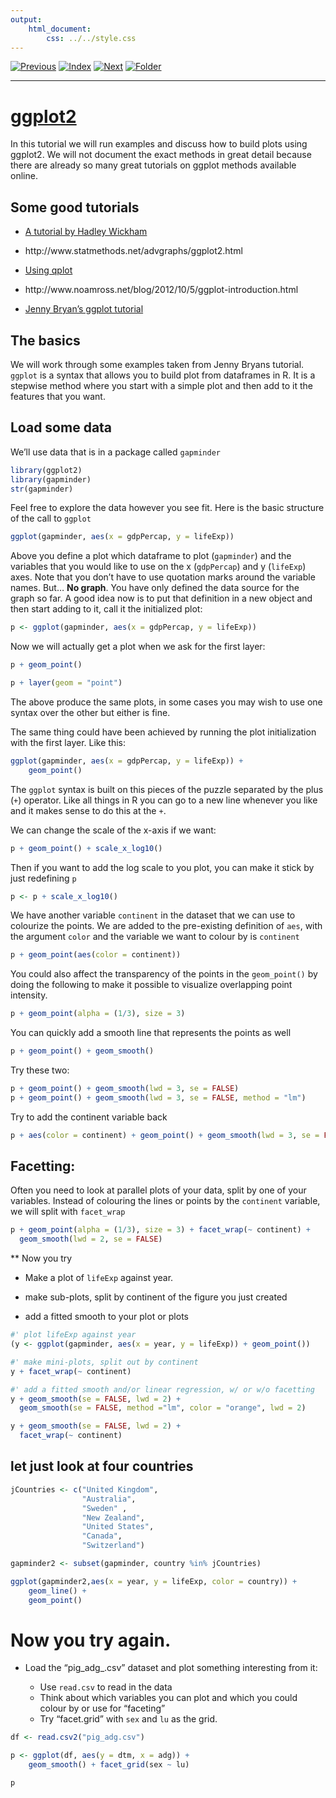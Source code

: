 ```yaml
---
output:
    html_document:
        css: ../../style.css
---
```


[![Previous](../../img/previous.png)](../../day2/lesson11/lesson11_1.html)
[![Index](../../img/home.png)](../../index.html)
[![Next](../../img/next.png)](../lesson13/lesson13_1.html)
[![Folder](../../img/folder.png)](./)

---

# [ggplot2](http://docs.ggplot2.org/current/index.html)

In this tutorial we will run examples and discuss how to build plots
using ggplot2. We will not document the exact methods in great detail
because there are already so many great tutorials on ggplot methods
available online.

## Some good tutorials

* [A tutorial by Hadley Wickham](http://www.ceb-institute.org/bbs/wp-content/uploads/2011/09/handout_ggplot2.pdf)

* http://www.statmethods.net/advgraphs/ggplot2.html

* [Using qplot](http://blog.echen.me/2012/01/17/quick-introduction-to-ggplot2/)

* http://www.noamross.net/blog/2012/10/5/ggplot-introduction.html

* [Jenny Bryan's ggplot tutorial](https://github.com/jennybc/ggplot2-tutorial)

## The basics

We will work through some examples taken from Jenny Bryans tutorial.
`ggplot` is a syntax that allows you to build plot from dataframes in
R. It is a stepwise method where you start with a simple plot and then
add to it the features that you want.


## Load some data

We'll use data that is in a package called `gapminder`

```r
library(ggplot2)
library(gapminder)
str(gapminder)
``` 

Feel free to explore the data however you see fit. Here is the basic structure of the call to `ggplot`

```r

ggplot(gapminder, aes(x = gdpPercap, y = lifeExp))

```

Above you define a plot which dataframe to plot (`gapminder`) and the
variables that you would like to use on the x (`gdpPercap`) and y
(`lifeExp`) axes. Note that you don't have to use quotation marks
around the variable names.  But... **No graph**.  You have only
defined the data source for the graph so far. A good idea now is to
put that definition in a new object and then start adding to it, call
it the initialized plot:

```r

p <- ggplot(gapminder, aes(x = gdpPercap, y = lifeExp))

```

Now we will actually get a plot when we ask for the first layer:

```r
p + geom_point()

p + layer(geom = "point")

```

The above produce the same plots, in some cases you may wish to use
one syntax over the other but either is fine.

The same thing could have been achieved by running the plot
initialization with the first layer. Like this:

```r

ggplot(gapminder, aes(x = gdpPercap, y = lifeExp)) +
    geom_point()

```

The `ggplot` syntax is built on this pieces of the puzzle separated by
the plus (`+`) operator. Like all things in R you can go to a new line
whenever you like and it makes sense to do this at the `+`.

We can change the scale of the x-axis if we want:

```r

p + geom_point() + scale_x_log10()

```

Then if you want to add the log scale to you plot, you can make it
stick by just redefining `p`

```r
p <- p + scale_x_log10()
```

We have another variable `continent` in the dataset that we can use to
colourize the points. We are added to the pre-existing definition of
`aes`, with the argument `color` and the variable we want to colour by is `continent`

```r
p + geom_point(aes(color = continent))
```

You could also affect the transparency of the points in the
`geom_point()` by doing the following to make it possible to visualize
overlapping point intensity.

```r
p + geom_point(alpha = (1/3), size = 3)
```

You can quickly add a smooth line that represents the points as well

```r
p + geom_point() + geom_smooth()
```

Try these two:

```r
p + geom_point() + geom_smooth(lwd = 3, se = FALSE)
p + geom_point() + geom_smooth(lwd = 3, se = FALSE, method = "lm")
```

Try to add the continent variable back

```r
p + aes(color = continent) + geom_point() + geom_smooth(lwd = 3, se = FALSE)
```

## Facetting:

Often you need to look at parallel plots of your data, split by one of your variables. Instead of colouring the lines or points by the `continent` variable, we will split with `facet_wrap`

```r
p + geom_point(alpha = (1/3), size = 3) + facet_wrap(~ continent) +
  geom_smooth(lwd = 2, se = FALSE)
```

** Now you try

* Make a plot of `lifeExp` against year.

* make sub-plots, split by continent of the figure you just created 

* add a fitted smooth to your plot or plots

```r
#' plot lifeExp against year
(y <- ggplot(gapminder, aes(x = year, y = lifeExp)) + geom_point())

#' make mini-plots, split out by continent
y + facet_wrap(~ continent)

#' add a fitted smooth and/or linear regression, w/ or w/o facetting
y + geom_smooth(se = FALSE, lwd = 2) +
  geom_smooth(se = FALSE, method ="lm", color = "orange", lwd = 2)

y + geom_smooth(se = FALSE, lwd = 2) +
  facet_wrap(~ continent)

```

## let just look at four countries

```r

jCountries <- c("United Kingdom",
                "Australia",
                "Sweden" ,
                "New Zealand",
                "United States",
                "Canada",
                "Switzerland")

gapminder2 <- subset(gapminder, country %in% jCountries)

ggplot(gapminder2,aes(x = year, y = lifeExp, color = country)) +
    geom_line() +
    geom_point()

```

# Now you try again.

* Load the "pig\_adg_.csv" dataset and plot something interesting from it:

    * Use `read.csv` to read in the data
	* Think about which variables you can plot and which you could
      colour by or use for "faceting"
	* Try "facet.grid" with `sex` and `lu` as the grid.

```r

df <- read.csv2("pig_adg.csv")

p <- ggplot(df, aes(y = dtm, x = adg)) +
    geom_smooth() + facet_grid(sex ~ lu)

p

```
